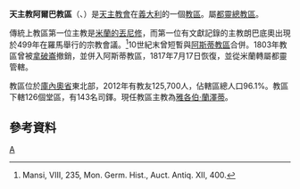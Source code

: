 {{Infobox diocese
|name =阿爾巴
|jurisdiction = 教區
|latin = Dioecesis Albae Pompeiensis
|local = Diocesi di Alba
|border = catholic
|image =Roman Catholic Diocese of Alba in Italy.svg
|image_size = 
|image_alt = 
|caption = 教區範圍
|image2 =KIrkeplassen Alba.jpg
|caption2 =聖老楞佐主教座堂
|location = [[義大利|義大利]]
|rite = [[羅馬禮|羅馬禮]]
|territory = [[庫內奧省|庫內奧省]]東北部
|population =125,700
|patron = [[米蘭的丟尼修|米蘭的丟尼修]]
|province =都靈
|established = 5世紀
|cathedral = [[聖老楞佐主教座堂_(阿爾巴)|聖老楞佐主教座堂]]
|co-cathedral = 
|leadership = 主教 
|website =[http://www.diocesidialba.it/ 官方網頁]
|pope = 
|patriarch= 
|metropolitan =
|ordinary =雅各伯·蘭澤蒂
|coadjutor archbishop = 
|coadjutor bishop = 
|auxiliary = 
|emeritus = }}

'''天主教阿爾巴教區'''（{{lang-la|Dioecesis Albae Pompeiensis}}、{{lang-it|Diocesi di Alba}}）是[[天主教會|天主教會]]在[[義大利|義大利]]的一個[[教區|教區]]。屬[[天主教都靈總教區|都靈總教區]]。

傳統上教區第一位主教是[[米蘭的丟尼修|米蘭的丟尼修]]，而第一位有文獻記錄的主教朗巴底奧出現於499年在羅馬舉行的宗教會議。<ref>Mansi, VIII, 235, Mon. Germ. Hist., Auct. Antiq. XII, 400.</ref>10世紀末曾短暫與[[天主教阿斯蒂教區|阿斯蒂教區]]合併。1803年教區曾被[[拿破崙|拿破崙]]撤銷，並併入阿斯蒂教區，1817年7月17日恢復，並從米蘭轉屬都靈管轄。

教區位於[[庫內奧省|庫內奧省]]東北部，2012年有教友125,700人，佔轄區總人口96.1%。教區下轄126個堂區，有143名司鐸。現任教區主教為[[雅各伯·蘭澤蒂|雅各伯·蘭澤蒂]]。
==參考資料==
{{reflist}}
[[Category:義大利天主教教區|A]]
{{意大利天主教教區}}